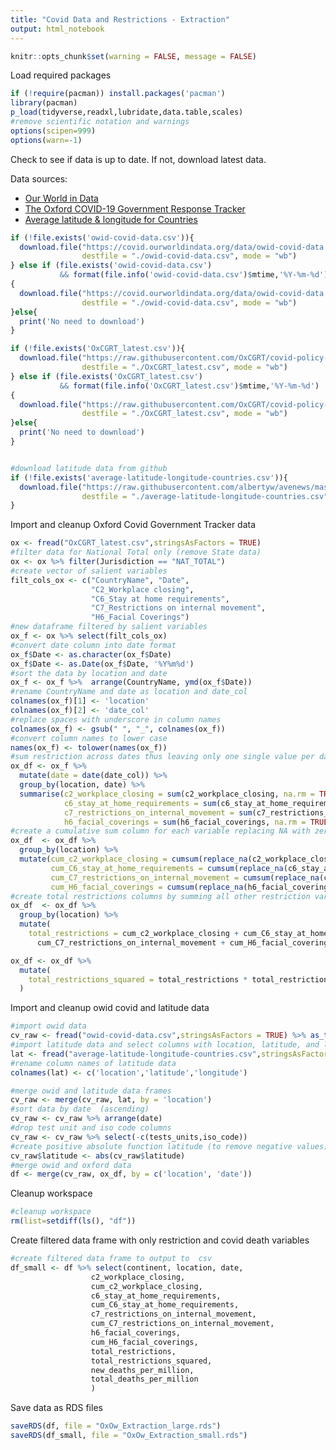 ```yaml
---
title: "Covid Data and Restrictions - Extraction"
output: html_notebook
---
```

```r
knitr::opts_chunk$set(warning = FALSE, message = FALSE) 
```

Load required packages

```r
if (!require(pacman)) install.packages('pacman')
library(pacman)
p_load(tidyverse,readxl,lubridate,data.table,scales)
#remove scientific notation and warnings
options(scipen=999)
options(warn=-1)
```

Check to see if data is up to date. If not, download latest data.

Data sources:

* [Our World in Data](https://covid.ourworldindata.org/data/owid-covid-data.csv)
* [The Oxford COVID-19 Government Response Tracker](https://raw.githubusercontent.com/OxCGRT/covid-policy-tracker/master/data/OxCGRT_latest.csv)
* [Average latitude & longitude for Countries](https://raw.githubusercontent.com/albertyw/avenews/master/old/data/average-latitude-longitude-countries.csv)

```r
if (!file.exists('owid-covid-data.csv')){
  download.file("https://covid.ourworldindata.org/data/owid-covid-data.csv",
                destfile = "./owid-covid-data.csv", mode = "wb")
} else if (file.exists('owid-covid-data.csv')
           && format(file.info('owid-covid-data.csv')$mtime,'%Y-%m-%d') != format(Sys.time(),'%Y-%m-%d'))
{
  download.file("https://covid.ourworldindata.org/data/owid-covid-data.csv",
                destfile = "./owid-covid-data.csv", mode = "wb")
}else{
  print('No need to download')
}

if (!file.exists('OxCGRT_latest.csv')){
  download.file("https://raw.githubusercontent.com/OxCGRT/covid-policy-tracker/master/data/OxCGRT_latest.csv",
                destfile = "./OxCGRT_latest.csv", mode = "wb")
} else if (file.exists('OxCGRT_latest.csv')
           && format(file.info('OxCGRT_latest.csv')$mtime,'%Y-%m-%d') != format(Sys.time(),'%Y-%m-%d'))
{
  download.file("https://raw.githubusercontent.com/OxCGRT/covid-policy-tracker/master/data/OxCGRT_latest.csv",
                destfile = "./OxCGRT_latest.csv", mode = "wb")
}else{
  print('No need to download')
}


#download latitude data from github
if (!file.exists('average-latitude-longitude-countries.csv')){
  download.file("https://raw.githubusercontent.com/albertyw/avenews/master/old/data/average-latitude-longitude-countries.csv",
                destfile = "./average-latitude-longitude-countries.csv", mode = "wb")
}
```

Import and cleanup Oxford Covid Government Tracker data
```r
ox <- fread("OxCGRT_latest.csv",stringsAsFactors = TRUE)
#filter data for National Total only (remove State data)
ox <- ox %>% filter(Jurisdiction == "NAT_TOTAL")
#create vector of salient variables
filt_cols_ox <- c("CountryName", "Date", 
                  "C2_Workplace closing",
                  "C6_Stay at home requirements",
                  "C7_Restrictions on internal movement",
                  "H6_Facial Coverings")
#new dataframe filtered by salient variables
ox_f <- ox %>% select(filt_cols_ox) 
#convert date column into date format
ox_f$Date <- as.character(ox_f$Date)
ox_f$Date <- as.Date(ox_f$Date, '%Y%m%d')
#sort the data by location and date
ox_f <- ox_f %>%  arrange(CountryName, ymd(ox_f$Date))
#rename CountryName and date as location and date_col
colnames(ox_f)[1] <- 'location'
colnames(ox_f)[2] <- 'date_col'
#replace spaces with underscore in column names
colnames(ox_f) <- gsub(" ", "_", colnames(ox_f))
#convert column names to lower case
names(ox_f) <- tolower(names(ox_f))
#sum restriction across dates thus leaving only one single value per date
ox_df <- ox_f %>%
  mutate(date = date(date_col)) %>% 
  group_by(location, date) %>% 
  summarise(c2_workplace_closing = sum(c2_workplace_closing, na.rm = TRUE),
            c6_stay_at_home_requirements = sum(c6_stay_at_home_requirements, na.rm = TRUE),
            c7_restrictions_on_internal_movement = sum(c7_restrictions_on_internal_movement, na.rm = TRUE),
            h6_facial_coverings = sum(h6_facial_coverings, na.rm = TRUE))
#create a cumulative sum column for each variable replacing NA with zero
ox_df  <- ox_df %>% 
  group_by(location) %>%  
  mutate(cum_c2_workplace_closing = cumsum(replace_na(c2_workplace_closing,0)),
         cum_C6_stay_at_home_requirements = cumsum(replace_na(c6_stay_at_home_requirements,0)),
         cum_C7_restrictions_on_internal_movement = cumsum(replace_na(c7_restrictions_on_internal_movement,0)),
         cum_H6_facial_coverings = cumsum(replace_na(h6_facial_coverings,0)))
#create total restrictions columns by summing all other restriction variables
ox_df  <- ox_df %>% 
  group_by(location) %>% 
  mutate(
    total_restrictions = cum_c2_workplace_closing + cum_C6_stay_at_home_requirements + 
      cum_C7_restrictions_on_internal_movement + cum_H6_facial_coverings)

ox_df <- ox_df %>%
  mutate(
    total_restrictions_squared = total_restrictions * total_restrictions
  )
```

Import and cleanup owid covid and latitude data
```r
#import owid data 
cv_raw <- fread("owid-covid-data.csv",stringsAsFactors = TRUE) %>% as_tibble()
#import latitude data and select columns with location, latitude, and longitude
lat <- fread("average-latitude-longitude-countries.csv",stringsAsFactors = TRUE) %>% select(2:4)
#rename column names of latitude data
colnames(lat) <- c('location','latitude','longitude')

#merge owid and latitude data frames
cv_raw <- merge(cv_raw, lat, by = 'location')
#sort data by date  (ascending)
cv_raw <- cv_raw %>% arrange(date)
#drop test unit and iso code columns
cv_raw <- cv_raw %>% select(-c(tests_units,iso_code))
#create positive absolute function latitude (to remove negative values)
cv_raw$latitude <- abs(cv_raw$latitude)
#merge owid and oxford data
df <- merge(cv_raw, ox_df, by = c('location', 'date'))
```

Cleanup workspace
```r
#cleanup workspace
rm(list=setdiff(ls(), "df"))
```

Create filtered data frame with only restriction and covid death variables 

```r
#create filtered data frame to output to  csv
df_small <- df %>% select(continent, location, date, 
                  c2_workplace_closing,
                  cum_c2_workplace_closing,
                  c6_stay_at_home_requirements,
                  cum_C6_stay_at_home_requirements,
                  c7_restrictions_on_internal_movement,
                  cum_C7_restrictions_on_internal_movement,
                  h6_facial_coverings,
                  cum_H6_facial_coverings,
                  total_restrictions,
                  total_restrictions_squared,
                  new_deaths_per_million,
                  total_deaths_per_million
                  )
```

Save data as RDS files
```r
saveRDS(df, file = "OxOw_Extraction_large.rds")
saveRDS(df_small, file = "OxOw_Extraction_small.rds")
```